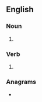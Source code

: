 ==English==

===Noun===
{{head|en|noun plural form}}

# {{plural of|mousetrap|lang=en}}

===Verb===
{{head|en|verb form}}

# {{en-third-person singular of|mousetrap}}

===Anagrams===
* {{anagrams|en|a=aemoprsstu|autosperms|superatoms}}